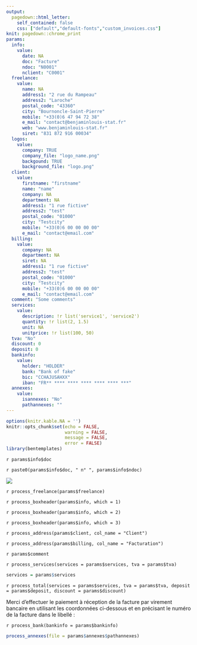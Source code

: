 ```yaml
---
output:
  pagedown::html_letter:
    self_contained: false
    css: ["default","default-fonts","custom_invoices.css"]
knit: pagedown::chrome_print
params:
  info:
    value:
      date: NA
      doc: "Facture"
      ndoc: "N0001"
      nclient: "C0001"
  freelance:
    value:
      name: NA
      address1: "2 rue du Rampeau"
      address2: "Laroche"
      postal_code: "43360"
      city: "Bournoncle-Saint-Pierre"
      mobile: "+33(0)6 47 94 72 38"
      e_mail: "contact@benjaminlouis-stat.fr"
      web: "www.benjaminlouis-stat.fr"
      siret: "831 872 916 00034"
  logos: 
    value:
      company: TRUE
      company_file: "logo_name.png"
      backgound: TRUE
      background_file: "logo.png"
  client:
    value:
      firstname: "firstname"
      name: "name"
      company: NA
      department: NA
      address1: "1 rue fictive"
      address2: "test"
      postal_code: "01000"
      city: "Testcity"
      mobile: "+33(0)6 00 00 00 00"
      e_mail: "contact@email.com"
  billing:
    value:
      company: NA
      department: NA
      siret: NA
      address1: "1 rue fictive"
      address2: "test"
      postal_code: "01000"
      city: "Testcity"
      mobile: "+33(0)6 00 00 00 00"
      e_mail: "contact@email.com"
  comment: "Some comments"
  services:
    value:
      description: !r list('service1', 'service2')
      quantity: !r list(2, 1.5)
      unit: NA
      unitprice: !r list(100, 50)
  tva: "No"
  discount: 0
  deposit: 0
  bankinfo:
    value:
      holder: "HOLDER"
      bank: "Bank of fake"
      bic: "CCHAJUSAHXX"
      iban: "FR** **** **** **** **** **** ***"
  annexes:
    value:
      isannexes: "No"
      pathannexes: ""
---
```


```r
options(knitr.kable.NA = '')
knitr::opts_chunk$set(echo = FALSE,
                      warning = FALSE,
                      message = FALSE,
                      error = FALSE)
library(bentemplates)
```


::: doc
`r params$info$doc`
:::

::: ndoc
`r paste0(params$info$doc, " n° ", params$info$ndoc)`
:::

<!-- --- -->
<!-- # I can't find a way to move what's following in the CSS file -->
<!-- --- -->
<style>
:root {
  --main-bg-image: `r if (params$logos$backgound) paste0("url('", params$logos$background_file,"')")`;
}
</style>



<div class = "wrapper">
<!-- --- -->
<!-- ####################################### -->
<!-- ############# HEADER ################## -->
<!-- ####################################### -->
<!-- --- -->

<div class = "doc-header">

<!-- --- -->
<!-- # Freelance info -->
<!-- --- -->
<div class = "freelance">
<div class = "logo">
![](`r if (params$logos$company) params$logos$company_file`)

`r process_freelance(params$freelance)`
</div>
</div>

<!-- --- -->
<!-- # Document info -->
<!-- --- -->
<div class = "info-box-date boxheader">
`r process_boxheader(params$info, which = 1)`
</div>
<div class = "info-box-ndoc boxheader">
`r process_boxheader(params$info, which = 2)`
</div>
<div class = "info-box-client boxheader">
`r process_boxheader(params$info, which = 3)`
</div>

<!-- --- -->
<!-- # Client info -->
<!-- --- -->
<div class = "address">
<div class = "box">
`r process_address(params$client, col_name = "Client")`

`r process_address(params$billing, col_name = "Facturation")`
</div>
</div>

</div>


<!-- --- -->
<!-- ####################################### -->
<!-- ############### MAIN ################## -->
<!-- ####################################### -->
<!-- --- -->

<div class = "doc-main">

<div class = "comments">
`r params$comment`
</div>

<div class = "description">
`r process_services(services = params$services, tva = params$tva)`
```r
services = params$services
```
</div>

<div class = "total">
`r process_total(services = params$services, tva = params$tva, deposit = params$deposit, discount = params$discount)`
</div>

</div>


<!-- --- -->
<!-- ####################################### -->
<!-- ############# FOOTER ################## -->
<!-- ####################################### -->
<!-- --- -->

<div class = "doc-footer">

<div class = "footquote">
Merci d'effectuer le paiement à réception de la facture par virement bancaire en utilisant les coordonnées ci-dessous et en précisant le numéro de la facture dans le libellé :

`r process_bank(bankinfo = params$bankinfo)`

</div>
</div>


</div>


<!-- --- -->
<!-- ################♠######################## -->
<!-- ############# ANNEXES ################## -->
<!-- ######################################## -->
<!-- --- -->

```r
process_annexes(file = params$annexes$pathannexes)
```


